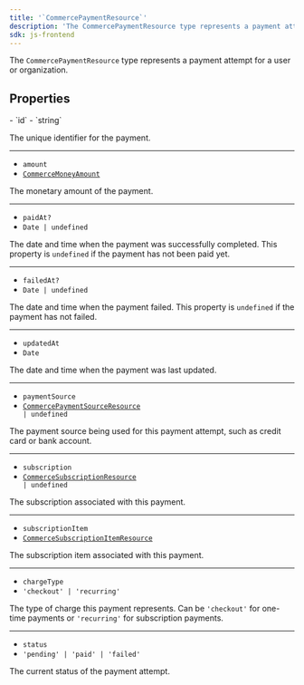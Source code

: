 ```yaml
---
title: '`CommercePaymentResource`'
description: 'The CommercePaymentResource type represents a payment attempt for a user or organization.'
sdk: js-frontend
---
```


The `CommercePaymentResource` type represents a payment attempt for a user or organization.

## Properties

<Properties>
  - `id`
  - `string`

  The unique identifier for the payment.

  ---

  - `amount`
  - <code>[CommerceMoneyAmount](/docs/reference/javascript/types/commerce-money-amount)</code>

  The monetary amount of the payment.

  ---

  - `paidAt?`
  - `Date | undefined`

  The date and time when the payment was successfully completed. This property is `undefined` if the payment has not been paid yet.

  ---

  - `failedAt?`
  - `Date | undefined`

  The date and time when the payment failed. This property is `undefined` if the payment has not failed.

  ---

  - `updatedAt`
  - `Date`

  The date and time when the payment was last updated.

  ---

  - `paymentSource`
  - <code>[CommercePaymentSourceResource](/docs/reference/javascript/types/commerce-payment-source-resource) | undefined</code>

  The payment source being used for this payment attempt, such as credit card or bank account.

  ---

  - `subscription`
  - <code>[CommerceSubscriptionResource](/docs/reference/javascript/types/commerce-subscription-resource) | undefined</code>

  The subscription associated with this payment.

  ---

  - `subscriptionItem`
  - <code>[CommerceSubscriptionItemResource](/docs/reference/javascript/types/commerce-subscription-item-resource)</code>

  The subscription item associated with this payment.

  ---

  - `chargeType`
  - `'checkout' | 'recurring'`

  The type of charge this payment represents. Can be `'checkout'` for one-time payments or `'recurring'` for subscription payments.

  ---

  - `status`
  - `'pending' | 'paid' | 'failed'`

  The current status of the payment attempt.
</Properties>

